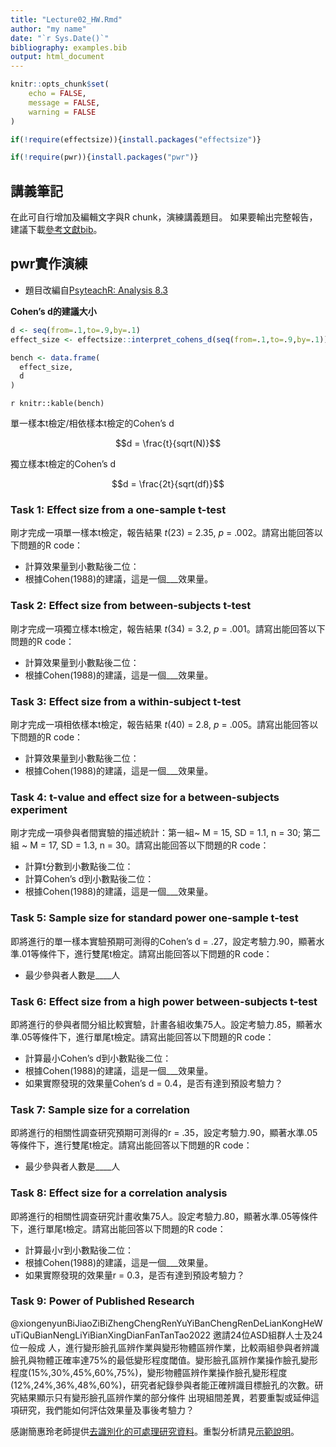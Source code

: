 ```yaml
---
title: "Lecture02_HW.Rmd"
author: "my name"
date: "`r Sys.Date()`"
bibliography: examples.bib
output: html_document
---
```


```r
knitr::opts_chunk$set(
	echo = FALSE,
	message = FALSE,
	warning = FALSE
)

if(!require(effectsize)){install.packages("effectsize")}

if(!require(pwr)){install.packages("pwr")}
```


## 講義筆記

在此可自行增加及編輯文字與R chunk，演練講義題目。
如果要輸出完整報告，建議下載[參考文獻bib](files/examples.bib)。




## pwr實作演練

- 題目改編自[PsyteachR: Analysis 8.3](https://psyteachr.github.io/analysis-v2/apes---alpha-power-effect-sizes-sample-size.html#practical-apes-calculations)

**Cohen's d的建議大小**

```r
d <- seq(from=.1,to=.9,by=.1)
effect_size <- effectsize::interpret_cohens_d(seq(from=.1,to=.9,by=.1))

bench <- data.frame(
  effect_size,
  d
)
```

`r knitr::kable(bench)`

單一樣本t檢定/相依樣本t檢定的Cohen's d

$$d = \frac{t}{sqrt(N)}$$

獨立樣本t檢定的Cohen's d

$$d = \frac{2t}{sqrt(df)}$$


### Task 1: Effect size from a one-sample t-test

剛才完成一項單一樣本t檢定，報告結果 _t_(23) = 2.35, _p_ = .002。請寫出能回答以下問題的R code：

- 計算效果量到小數點後二位：
- 根據Cohen(1988)的建議，這是一個___效果量。


### Task 2: Effect size from between-subjects t-test

剛才完成一項獨立樣本t檢定，報告結果 _t_(34) = 3.2, _p_ = .001。請寫出能回答以下問題的R code：

- 計算效果量到小數點後二位：
- 根據Cohen(1988)的建議，這是一個___效果量。

### Task 3: Effect size from a within-subject t-test

剛才完成一項相依樣本t檢定，報告結果 _t_(40) = 2.8, _p_ = .005。請寫出能回答以下問題的R code：

- 計算效果量到小數點後二位：
- 根據Cohen(1988)的建議，這是一個___效果量。

### Task 4: t-value and effect size for a between-subjects experiment

剛才完成一項參與者間實驗的描述統計：第一組~ M = 15, SD = 1.1, n = 30; 第二組 ~ M = 17, SD = 1.3, n = 30。請寫出能回答以下問題的R code：

- 計算t分數到小數點後二位：
- 計算Cohen's d到小數點後二位：
- 根據Cohen(1988)的建議，這是一個___效果量。

### Task 5: Sample size for standard power one-sample t-test

即將進行的單一樣本實驗預期可測得的Cohen's d = .27，設定考驗力.90，顯著水準.01等條件下，進行雙尾t檢定。請寫出能回答以下問題的R code：

- 最少參與者人數是____人


### Task 6: Effect size from a high power between-subjects t-test

即將進行的參與者間分組比較實驗，計畫各組收集75人。設定考驗力.85，顯著水準.05等條件下，進行單尾t檢定。請寫出能回答以下問題的R code：

- 計算最小Cohen's d到小數點後二位：
- 根據Cohen(1988)的建議，這是一個___效果量。
- 如果實際發現的效果量Cohen's d = 0.4，是否有達到預設考驗力？


### Task 7: Sample size for a correlation

即將進行的相關性調查研究預期可測得的r = .35，設定考驗力.90，顯著水準.05等條件下，進行雙尾t檢定。請寫出能回答以下問題的R code：

- 最少參與者人數是____人

### Task 8: Effect size for a correlation analysis

即將進行的相關性調查研究計畫收集75人。設定考驗力.80，顯著水準.05等條件下，進行單尾t檢定。請寫出能回答以下問題的R code：

- 計算最小r到小數點後二位：
- 根據Cohen(1988)的建議，這是一個___效果量。
- 如果實際發現的效果量r = 0.3，是否有達到預設考驗力？


### Task 9: Power of Published Research

@xiongenyunBiJiaoZiBiZhengChengRenYuYiBanChengRenDeLianKongHeWuTiQuBianNengLiYiBianXingDianFanTanTao2022 邀請24位ASD組群人士及24位一般成 人，進行變形臉孔區辨作業與變形物體區辨作業，比較兩組參與者辨識臉孔與物體正確率達75%的最低變形程度閾值。變形臉孔區辨作業操作臉孔變形程度(15%,30%,45%,60%,75%)，變形物體區辨作業操作臉孔變形程度(12%,24%,36%,48%,60%)，研究者紀錄參與者能正確辨識目標臉孔的次數。研究結果顯示只有變形臉孔區辨作業的部分條件 出現組間差異，若要重製或延伸這項研究，我們能如何評估效果量及事後考驗力？

感謝簡惠玲老師提供[去識別化的可處理研究資料](files/curve fitting data.xlsx)。重製分析請見[示範說明](https://rstat-project.github.io/seed_courses/files/example.html)。

